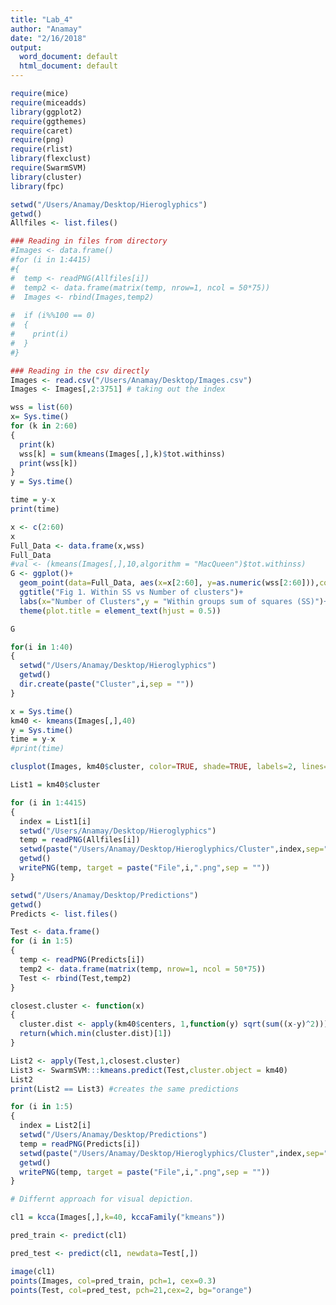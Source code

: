 ```yaml
---
title: "Lab_4"
author: "Anamay"
date: "2/16/2018"
output:
  word_document: default
  html_document: default
---
```


```r
require(mice)
require(miceadds)
library(ggplot2)
require(ggthemes)
require(caret)
require(png)
require(rlist)
library(flexclust)
require(SwarmSVM)
library(cluster)
library(fpc)
```

```r
setwd("/Users/Anamay/Desktop/Hieroglyphics")
getwd()
Allfiles <- list.files()

### Reading in files from directory
#Images <- data.frame()
#for (i in 1:4415)
#{
#  temp <- readPNG(Allfiles[i])
#  temp2 <- data.frame(matrix(temp, nrow=1, ncol = 50*75))
#  Images <- rbind(Images,temp2)
  
#  if (i%%100 == 0)
#  {
#    print(i)
#  }
#}

### Reading in the csv directly
Images <- read.csv("/Users/Anamay/Desktop/Images.csv")
Images <- Images[,2:3751] # taking out the index
```

```r
wss = list(60)
x= Sys.time()
for (k in 2:60)
{ 
  print(k)
  wss[k] = sum(kmeans(Images[,],k)$tot.withinss)
  print(wss[k])
}
y = Sys.time()

time = y-x
print(time)

x <- c(2:60)
x
Full_Data <- data.frame(x,wss)
Full_Data
#val <- (kmeans(Images[,],10,algorithm = "MacQueen")$tot.withinss)
G <- ggplot()+
  geom_point(data=Full_Data, aes(x=x[2:60], y=as.numeric(wss[2:60])),color='steelblue',size=2)+
  ggtitle("Fig 1. Within SS vs Number of clusters")+
  labs(x="Number of Clusters",y = "Within groups sum of squares (SS)")+
  theme(plot.title = element_text(hjust = 0.5))

G
```


```r
for(i in 1:40)
{
  setwd("/Users/Anamay/Desktop/Hieroglyphics")
  getwd()
  dir.create(paste("Cluster",i,sep = ""))
}
```

```r
x = Sys.time()
km40 <- kmeans(Images[,],40)
y = Sys.time()
time = y-x 
#print(time)
```

```r
clusplot(Images, km40$cluster, color=TRUE, shade=TRUE, labels=2, lines=0)
```

```r
List1 = km40$cluster

for (i in 1:4415)
{
  index = List1[i]
  setwd("/Users/Anamay/Desktop/Hieroglyphics")
  temp = readPNG(Allfiles[i])
  setwd(paste("/Users/Anamay/Desktop/Hieroglyphics/Cluster",index,sep=""))
  getwd()
  writePNG(temp, target = paste("File",i,".png",sep = ""))
}
```

```r
setwd("/Users/Anamay/Desktop/Predictions")
getwd()
Predicts <- list.files()

Test <- data.frame()
for (i in 1:5)
{
  temp <- readPNG(Predicts[i])
  temp2 <- data.frame(matrix(temp, nrow=1, ncol = 50*75))
  Test <- rbind(Test,temp2)
}
```

```r
closest.cluster <- function(x) 
{
  cluster.dist <- apply(km40$centers, 1,function(y) sqrt(sum((x-y)^2)))
  return(which.min(cluster.dist)[1])
}

List2 <- apply(Test,1,closest.cluster)
List3 <- SwarmSVM:::kmeans.predict(Test,cluster.object = km40)
List2
print(List2 == List3) #creates the same predictions
```

```r
for (i in 1:5)
{
  index = List2[i]
  setwd("/Users/Anamay/Desktop/Predictions")
  temp = readPNG(Predicts[i])
  setwd(paste("/Users/Anamay/Desktop/Hieroglyphics/Cluster",index,sep=""))
  getwd()
  writePNG(temp, target = paste("File",i,".png",sep = ""))
}
```

```r
# Differnt approach for visual depiction.

cl1 = kcca(Images[,],k=40, kccaFamily("kmeans"))

pred_train <- predict(cl1)

pred_test <- predict(cl1, newdata=Test[,])

image(cl1)
points(Images, col=pred_train, pch=1, cex=0.3)
points(Test, col=pred_test, pch=21,cex=2, bg="orange")
```




